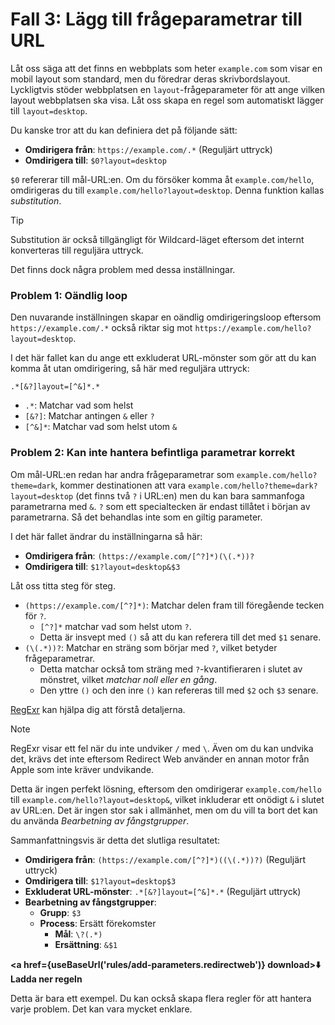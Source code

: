 
# Fall 3: Lägg till frågeparametrar till URL

Låt oss säga att det finns en webbplats som heter `example.com` som visar en mobil layout som standard, men du föredrar deras skrivbordslayout. Lyckligtvis stöder webbplatsen en `layout`-frågeparameter för att ange vilken layout webbplatsen ska visa. Låt oss skapa en regel som automatiskt lägger till `layout=desktop`.

Du kanske tror att du kan definiera det på följande sätt:

*   **Omdirigera från**: `https://example.com/.*` (Reguljärt uttryck)
*   **Omdirigera till**: `$0?layout=desktop`

`$0` refererar till mål-URL:en. Om du försöker komma åt `example.com/hello`, omdirigeras du till `example.com/hello?layout=desktop`. Denna funktion kallas *substitution*.

> [!TIP]
> Substitution är också tillgängligt för Wildcard-läget eftersom det internt konverteras till reguljära uttryck.

Det finns dock några problem med dessa inställningar.

### Problem 1: Oändlig loop

Den nuvarande inställningen skapar en oändlig omdirigeringsloop eftersom `https://example.com/.*` också riktar sig mot `https://example.com/hello?layout=desktop`.

I det här fallet kan du ange ett exkluderat URL-mönster som gör att du kan komma åt utan omdirigering, så här med reguljära uttryck:

```
.*[&?]layout=[^&]*.*
```

*   `.*`: Matchar vad som helst
*   `[&?]`: Matchar antingen `&` eller `?`
*   `[^&]*`: Matchar vad som helst utom `&`

### Problem 2: Kan inte hantera befintliga parametrar korrekt

Om mål-URL:en redan har andra frågeparametrar som `example.com/hello?theme=dark`, kommer destinationen att vara `example.com/hello?theme=dark?layout=desktop` (det finns två `?` i URL:en) men du kan bara sammanfoga parametrarna med `&`. `?` som ett specialtecken är endast tillåtet i början av parametrarna. Så det behandlas inte som en giltig parameter.

I det här fallet ändrar du inställningarna så här:

*   **Omdirigera från**: `(https://example.com/[^?]*)(\(.*))?`
*   **Omdirigera till**: `$1?layout=desktop&$3`

Låt oss titta steg för steg.

*   `(https://example.com/[^?]*)`: Matchar delen fram till föregående tecken för `?`.
    *   `[^?]*` matchar vad som helst utom `?`.
    *   Detta är insvept med `()` så att du kan referera till det med `$1` senare.
*   `(\(.*))?`: Matchar en sträng som börjar med `?`, vilket betyder frågeparametrar.
    *   Detta matchar också tom sträng med `?`-kvantifieraren i slutet av mönstret, vilket *matchar noll eller en gång*.
    *   Den yttre `()` och den inre `()` kan refereras till med `$2` och `$3` senare.

[RegExr](https://regexr.com) kan hjälpa dig att förstå detaljerna.

> [!NOTE]
> RegExr visar ett fel när du inte undviker `/` med `\`. Även om du kan undvika det, krävs det inte eftersom Redirect Web använder en annan motor från Apple som inte kräver undvikande.

Detta är ingen perfekt lösning, eftersom den omdirigerar `example.com/hello` till `example.com/hello?layout=desktop&`, vilket inkluderar ett onödigt `&` i slutet av URL:en. Det är ingen stor sak i allmänhet, men om du vill ta bort det kan du använda *Bearbetning av fångstgrupper*.

Sammanfattningsvis är detta det slutliga resultatet:

*   **Omdirigera från**: `(https://example.com/[^?]*)((\(.*))?)` (Reguljärt uttryck)
*   **Omdirigera till**: `$1?layout=desktop$3`
*   **Exkluderat URL-mönster**: `.*[&?]layout=[^&]*.*` (Reguljärt uttryck)
*   **Bearbetning av fångstgrupper**:
    *   **Grupp**: `$3`
    *   **Process**: Ersätt förekomster
        *   **Mål**: `\?(.*)`
        *   **Ersättning**: `&$1`

**<a href={useBaseUrl('rules/add-parameters.redirectweb')} download>⬇️ Ladda ner regeln</a>**

Detta är bara ett exempel. Du kan också skapa flera regler för att hantera varje problem. Det kan vara mycket enklare.
